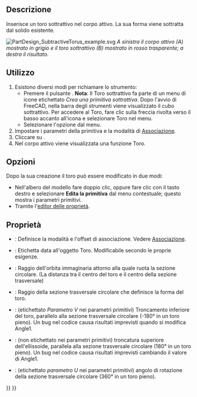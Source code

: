 <languages/>

{{Docnav/it
|[[PartDesign_SubtractiveEllipsoid/it|Ellissoide sottrattivo]]
|‎[[PartDesign_SubtractivePrism/it|Prisma sottrattivo]]
|[[PartDesign_Workbench/it|PartDesign]]
|IconL=PartDesign_SubtractiveEllipsoid.svg
|IconR=PartDesign_SubtractivePrism.svg
|IconC=Workbench_PartDesign.svg
}}

{{GuiCommand/it
|Name=PartDesign SubtractiveTorus
|Name/it=Toro sottrattivo
|MenuLocation=Part Design → Crea una primitiva sottrattiva → Toro sottrattivo
|Workbenches=[[PartDesign_Workbench/it|PartDesign]]
|Version=0.17
|SeeAlso=[[PartDesign_CompPrimitiveSubtractive/it|Primitiva sottrattiva]], [[PartDesign_AdditiveTorus/it|Toro additivo]]
}}

<span id="Description"></span>
==Descrizione==

Inserisce un toro sottrattivo nel corpo attivo. La sua forma viene sottratta dal solido esistente.

[[File:PartDesign_SubtractiveTorus_example.svg|none]]
'' A sinistra il corpo attivo (A) mostrato in grigio e il toro sottrattivo (B) mostrato in rosso trasparente; a destra il risultato. ''

<span id="Usage"></span>
==Utilizzo==

# Esistono diversi modi per richiamare lo strumento:
#* Premere il pulsante {{Button|[[Image:PartDesign_SubtractiveTorus.svg|16px]] [[PartDesign_SubtractiveTorus/it|Toro sottrattivo]]}}. '''Nota''': Il Toro sottrattivo fa parte di un menu di icone etichettato ''Crea una primitiva sottrattiva''. Dopo l'avvio di FreeCAD, nella barra degli strumenti viene visualizzato il cubo sottrattivo. Per accedere al Toro, fare clic sulla freccia rivolta verso il basso accanto all'icona e selezionare Toro nel menu.
#* Selezionare l'opzione {{MenuCommand|Part Design → Crea una primitiva sottrattiva → [[Image:PartDesign_SubtractiveTorus.svg|16px]] Toro sottrattivo}} dal menu.
# Impostare i parametri della primitiva e la modalità di [[Part_EditAttachment/it|Associazione]].
# Cliccare su {{Button|OK}}.
# Nel corpo attivo viene visualizzata una funzione Toro.

<span id="Options"></span>
== Opzioni ==

Dopo la sua creazione il toro può essere modificato in due modi:
* Nell'albero del modello fare doppio clic, oppure fare clic con il tasto destro e selezionare '''Edita la primitiva''' dal menu contestuale; questo mostra i parametri primitivi.
* Tramite l'[[Property editor/it|editor delle proprietà]].

<span id="Properties"></span>
== Proprietà ==

* {{PropertyData/it|Attachment}}: Definisce la modalità e l'offset di associazione. Vedere [[Part_EditAttachment/it|Associazione]].
* {{PropertyData/it|Label}}: Etichetta data all'oggetto Toro. Modificabile secondo le proprie esigenze.
* {{PropertyData/it|Radius1}}: Raggio dell'orbita immaginaria attorno alla quale ruota la sezione circolare. (La distanza tra il centro del toro e il centro della sezione trasversale)
* {{PropertyData/it|Radius2}}: Raggio della sezione trasversale circolare che definisce la forma del toro.
* {{PropertyData/it|Angle1}}: (etichettato '' Parametro V '' nei parametri primitivi) Troncamento inferiore del toro, parallelo alla sezione trasversale circolare (-180° in un toro pieno). Un bug nel codice causa risultati imprevisti quando si modifica Angle1.
* {{PropertyData/it|Angle2}}: (non etichettato nei parametri primitivi) troncatura superiore dell'ellissoide, parallela alla sezione trasversale circolare (180° in un toro pieno). Un bug nel codice causa risultati imprevisti cambiando il valore di Angle1.
* {{PropertyData/it|Angle3}}: (etichettato '' parametro U '' nei parametri primitivi) angolo di rotazione della sezione trasversale circolare (360° in un toro pieno).


{{Docnav/it
|[[PartDesign_SubtractiveEllipsoid/it|Ellissoide sottrattivo]]
|‎[[PartDesign_SubtractivePrism/it|Prisma sottrattivo]]
|[[PartDesign_Workbench/it|PartDesign]]
|IconL=PartDesign_SubtractiveEllipsoid.svg
|IconR=PartDesign_SubtractivePrism.svg
|IconC=Workbench_PartDesign.svg
}}

{{PartDesign_Tools_navi{{#translation:}}}}
{{Userdocnavi{{#translation:}}}}